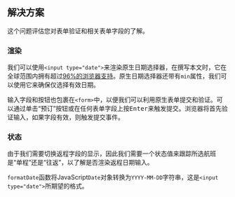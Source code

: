 ## 解决方案

这个问题评估您对表单验证和相关表单字段的了解。

### 渲染

我们可以使用`<input type="date">`来渲染原生日期选择器，在撰写本文时，它在全球范围内拥有超过[96%的浏览器支持](https://caniuse.com/?search=input%20date)。原生日期选择器还带有`min`属性，我们可以使用它来确保仅选择有效日期。

输入字段和按钮也包裹在`<form>`中，以便我们可以利用原生表单提交和验证。可以通过单击“预订”按钮或在任何表单字段上按<kbd>Enter</kbd>来触发提交。浏览器将首先验证输入，如果字段有效，则触发提交事件。

### 状态

由于我们需要切换返程字段的显示，因此我们需要一个状态值来跟踪所选航班是“单程”还是“往返”，以了解是否渲染返程日期输入。

`formatDate`函数将JavaScript`Date`对象转换为`YYYY-MM-DD`字符串，这是`<input type="date">`所期望的格式。
